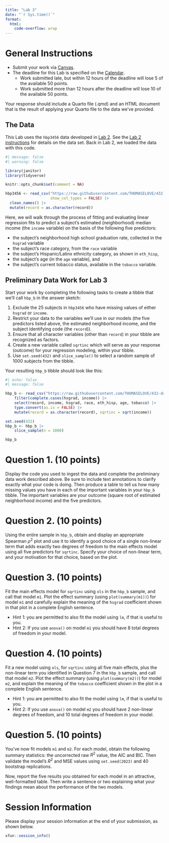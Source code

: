 ```yaml
---
title: "Lab 3"
date: "`r Sys.time()`"
format: 
  html:
    code-overflow: wrap
---
```


# General Instructions

- Submit your work via [Canvas](https://canvas.case.edu/). 
- The deadline for this Lab is specified on the [Calendar](calendar.qmd).
  - Work submitted late, but within 12 hours of the deadline will lose 5 of the available 50 points.
  - Work submitted more than 12 hours after the deadline will lose 10 of the available 50 points.

Your response should include a Quarto file (.qmd) and an HTML document that is the result of applying your Quarto file to the data we've provided.

## The Data

This Lab uses the `hbp3456` data developed in [Lab 2](lab2.qmd). See the [Lab 2 instructions](lab2.qmd) for details on the data set. Back in Lab 2, we loaded the data with this code.

```r
#| message: false
#| warning: false

library(janitor)
library(tidyverse)

knitr::opts_chunk$set(comment = NA)

hbp3456 <- read_csv("https://raw.githubusercontent.com/THOMASELOVE/432-data/master/data/hbp3456.csv", 
                    show_col_types = FALSE) |>
  clean_names() |>
  mutate(record = as.character(record))
```

Here, we will walk through the process of fitting and evaluating linear regression fits to predict a subject's estimated (neighborhood) median income (the `income` variable) on the basis of the following five predictors:

- the subject's neighborhood high school graduation rate, collected in the `hsgrad` variable
- the subject's race category, from the `race` variable
- the subject's Hispanic/Latinx ethnicity category, as shown in `eth_hisp`,
- the subject's age (in the `age` variable), and 
- the subject's current tobacco status, available in the `tobacco` variable. 

## Preliminary Data Work for Lab 3

Start your work by completing the following tasks to create a tibble that we'll call `hbp_b` in the answer sketch:

1. Exclude the 25 subjects in `hbp3456` who have missing values of either `hsgrad` or `income`.
2. Restrict your data to the variables we'll use in our models (the five predictors listed above, the estimated neighborhood income, and the subject identifying code (the `record`)).
3. Ensure that all character variables (other than `record`) in your tibble are recognized as factors.
4. Create a new variable called `sqrtinc` which will serve as your response (outcome) for your regression modeling, within your tibble.
5. Use `set.seed(432)` and `slice_sample()` to select a random sample of 1000 subjects from the tibble.

Your resulting `hbp_b` tibble should look like this:

```r
#| echo: false
#| message: false

hbp_b <- read_csv("https://raw.githubusercontent.com/THOMASELOVE/432-data/master/data/hbp3456.csv", show_col_types = FALSE) |>
    filter(complete.cases(hsgrad, income)) |>
    select(record, income, hsgrad, race, eth_hisp, age, tobacco) |>
    type.convert(as.is = FALSE) |>
    mutate(record = as.character(record), sqrtinc = sqrt(income))

set.seed(432)
hbp_b <- hbp_b |>
    slice_sample(n = 1000)
```

```r
hbp_b
```

# Question 1. (10 points)

Display the code you used to ingest the data and complete the preliminary data work described above. Be sure to include text annotations to clarify exactly what your code is doing. Then produce a table to tell us how many missing values you have in each of the important variables in your `hbp_b` tibble. The important variables are your outcome (square root of estimated neighborhood income) and the five predictors.

# Question 2. (10 points)

Using the entire sample in `hbp_b`, obtain and display an appropriate Spearman $\rho^2$ plot and use it to identify a good choice of a single non-linear term that adds exactly two degrees of freedom to the main effects model using all five predictors for `sqrtinc`. Specify your choice of non-linear term, and your motivation for that choice, based on the plot.

# Question 3. (10 points)

Fit the main effects model for `sqrtinc` using `ols` in the `hbp_b` sample, and call that model `m1`. Plot the effect summary (using `plot(summary(m1))`) for model `m1` and carefully explain the meaning of the `hsgrad` coefficient shown in that plot in a complete English sentence. 

- Hint 1: you are permitted to also fit the model using `lm`, if that is useful to you.
- Hint 2: If you use `anova()` on model `m1` you should have 8 total degrees of freedom in your model.

# Question 4. (10 points)

Fit a new model using `ols`, for `sqrtinc` using all five main effects, plus the non-linear term you identified in Question 7 in the `hbp_b` sample, and call that model `m2`. Plot the effect summary (using `plot(summary(m2))`) for model `m2`, and explain the meaning of the `tobacco` coefficient shown in the plot in a complete English sentence.

- Hint 1: you are permitted to also fit the model using `lm`, if that is useful to you.
- Hint 2: If you use `anova()` on model `m2` you should have 2 non-linear degrees of freedom, and 10 total degrees of freedom in your model.

# Question 5. (10 points)

You've now fit models `m1` and `m2`. For each model, obtain the following summary statistics: the uncorrected raw $R^2$ value, the AIC and BIC. Then validate the model's $R^2$ and MSE values using `set.seed(2023)` and 40 bootstrap replications. 

Now, report the five results you obtained for each model in an attractive, well-formatted table. Then write a sentence or two explaining what your findings mean about the performance of the two models.

# Session Information

Please display your session information at the end of your submission, as shown below.

```r
xfun::session_info()
```

